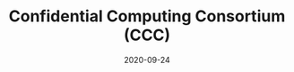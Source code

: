 ---
title: Confidential Computing Consortium (CCC)
tag: Tools
status: publish
date: 2020-09-24
slug: The CCC brings together 30+ hardware and software enterprises to accelerate adoption of confidential computing.
website: https://www.coindesk.com/facebook-iotex-and-r3-among-new-members-of-confidential-computing-consortium
twitter:
logo: /img/Confidential Computing Consortium (CCC).png
featured_img: https://wp.gcap1.iotex.io/wp-content/uploads/2020/10/ccc.jpg
telegram:
---